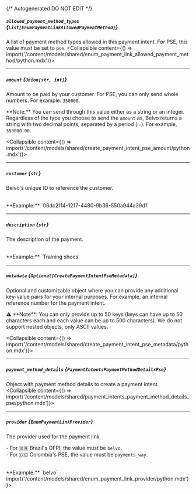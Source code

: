 {/* Autogenerated DO NOT EDIT  */}

##### `allowed_payment_method_types` *{`List[EnumPaymentLinkAllowedPaymentMethod]`}*
A list of payment method types allowed in this payment intent. For PSE, this value must be set to `pse`.
<Collapsible content={() => import('/content/models/shared/enum_payment_link_allowed_payment_method/python.mdx')}>
</Collapsible>

---
##### `amount` *{`Union[str, int]`}*
Amount to be paid by your customer. For PSE, you can only send whole numbers. For example: `350000`.

\*\*Note:\*\* You can send through this value either as a string or an integer. Regardless of the type you choose to send the `amount` as, Belvo returns a string with two decimal points, separated by a period ( `.`). For example, `350000.00`.

<Collapsible content={() => import('/content/models/shared/create_payment_intent_pse_amount/python.mdx')}>
</Collapsible>

---
##### `customer` *{`str`}*
Belvo's unique ID to reference the customer.

<br/>
**Example:** `06dc2f14-1217-4480-9b36-550a944a39d1`

---
##### `description` *{`str`}*
The description of the payment.

<br/>
**Example:** `Training shoes`

---
##### `metadata` *{`Optional[CreatePaymentIntentPseMetadata]`}*
Optional and customizable object where you can provide any additional key\-value pairs for your internal purposes. For example, an internal reference number for the payment intent.


⚠️ \*\*Note\*\*: You can only provide up to 50 keys (keys can have up to 50 characters each and each value can be up to 500 characters). We do not support nested objects, only ASCII values.

<Collapsible content={() => import('/content/models/shared/create_payment_intent_pse_metadata/python.mdx')}>
</Collapsible>

---
##### `payment_method_details` *{`PaymentIntentsPaymentMethodDetailsPse`}*
Object with payment method details to create a payment intent.
<Collapsible content={() => import('/content/models/shared/payment_intents_payment_method_details_pse/python.mdx')}>
</Collapsible>

---
##### `provider` *{`EnumPaymentLinkProvider`}*
The provider used for the payment link. 


\- For 🇧🇷 Brazil's OFPI, the value must be `belvo`.  
\- For 🇨🇴 Colombia's PSE, the value must be `payments_way`.

<br/>
**Example:** `belvo`
<Collapsible content={() => import('/content/models/shared/enum_payment_link_provider/python.mdx')}>
</Collapsible>

